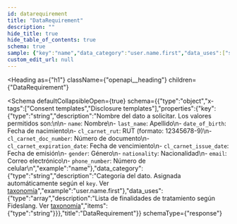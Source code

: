 ```yaml
---
id: datarequirement
title: "DataRequirement"
description: ""
hide_title: true
hide_table_of_contents: true
schema: true
sample: {"key":"name","data_category":"user.name.first","data_uses":["string"]}
custom_edit_url: null
---
```



<Heading
  as={"h1"}
  className={"openapi__heading"}
  children={"DataRequirement"}
>
</Heading>





<Schema
	defaultCollapsibleOpen={true}
  schema={{"type":"object","x-tags":["Consent templates","Disclosure templates"],"properties":{"key":{"type":"string","description":"Nombre del dato a solicitar. Los valores permitidos son:\n\n- `name`: Nombre\n- `last_name`: Apellido\n- `date_of_birth`: Fecha de nacimiento\n- `cl_carnet_rut`: RUT (formato: 12345678-9)\n- `cl_carnet_doc_number`: Número de documento\n- `cl_carnet_expiration_date`: Fecha de vencimiento\n- `cl_carnet_issue_date`: Fecha de emisión\n- `gender`: Género\n- `nationality`: Nacionalidad\n- `email`: Correo electrónico\n- `phone_number`: Número de celular\n","example":"name"},"data_category":{"type":"string","description":"Categoría del dato. Asignada automáticamente según el `key`. Ver [taxonomía](/docs/integration-guide/concepts/taxonomy-and-data-management)","example":"user.name.first"},"data_uses":{"type":"array","description":"Lista de finalidades de tratamiento según Fideslang. Ver [taxonomía](/docs/integration-guide/concepts/taxonomy-and-data-management)","items":{"type":"string"}}},"title":"DataRequirement"}}
  schemaType={"response"}
>
  
</Schema>
            